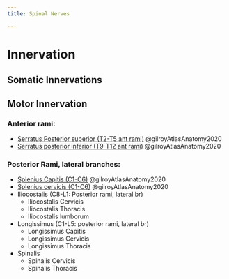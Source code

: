 ```yaml
---
title: Spinal Nerves

---
```


# Innervation {#innervation}

## Somatic Innervations

## Motor Innervation
### Anterior rami:

- [Serratus Posterior superior (T2-T5 ant rami)]({{< var ref-serratus-posterior-superior.path >}}) @gilroyAtlasAnatomy2020
- [Serratus posterior inferior (T9-T12 ant rami)]({{< var ref-serratus-posterior-inferior.path >}}) @gilroyAtlasAnatomy2020

### Posterior Rami, lateral branches:

- [Splenius Capitis (C1-C6)]({{< var ref-splenius-capitis.path >}}) @gilroyAtlasAnatomy2020
- [Splenius cervicis (C1-C6)]({{< var ref-splenius-capitis.path >}}) @gilroyAtlasAnatomy2020
- Iliocostalis (C8-L1: Posterior rami, lateral br)
    - Iliocostalis Cervicis
    - Iliocostalis Thoracis
    - Iliocostalis lumborum
- Longissimus (C1-L5: posterior rami, lateral br)
    - Longissimus Capitis
    - Longissimus Cervicis
    - Longissimus Thoracis
- Spinalis
    - Spinalis Cervicis
    - Spinalis Thoracis